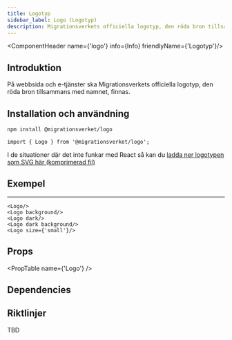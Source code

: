 ```yaml
---
title: Logotyp
sidebar_label: Logo (Logotyp)
description: Migrationsverkets officiella logotyp, den röda bron tillsammans med namnet
---
```



<ComponentHeader name={'logo'} info={Info} friendlyName={'Logotyp'}/>


## Introduktion

På webbsida och e-tjänster ska Migrationsverkets officiella logotyp, den röda bron tillsammans med namnet, finnas.

## Installation och användning

```bash npm2yarn
npm install @migrationsverket/logo
```

```tsx
import { Logo } from '@migrationsverket/logo';
```

I de situationer där det inte funkar med React så kan du [ladda ner logotypen som SVG här (komprimerad fil)](/img/logo/Mig_logo_SVG.zip)

## Exempel

---

<Logo />
<Logo background />
<Logo dark />
<Logo dark background />
<Logo size={'small'} />

```tsx
<Logo/>
<Logo background/>
<Logo dark/>
<Logo dark background/>
<Logo size={'small'}/>
```

## Props

<PropTable name={'Logo'} />

## Dependencies

<ComponentFooter info={Info}/>

## Riktlinjer
TBD

